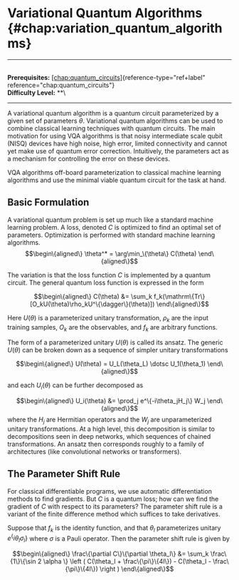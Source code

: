 # Variational Quantum Algorithms \{#chap:variation_quantum_algorithms\}

------------------------------------------------------------------------

\
**Prerequisites:**
[\[chap:quantum_circuits\]](#chap:quantum_circuits)\{reference-type="ref+label"
reference="chap:quantum_circuits"\}\
**Difficulty Level:** \*\*\

------------------------------------------------------------------------

A variational quantum algorithm is a quantum circuit parameterized by a
given set of parameters $\theta$. Variational quantum algorithms can be
used to combine classical learning techniques with quantum circuits. The
main motivation for using VQA algorithms is that noisy intermediate
scale qubit (NISQ) devices have high noise, high error, limited
connectivity and cannot yet make use of quantum error correction.
Intuitively, the parameters act as a mechanism for controlling the error
on these devices.

VQA algorithms off-board parameterization to classical machine learning
algorithms and use the minimal viable quantum circuit for the task at
hand.

## Basic Formulation

A variational quantum problem is set up much like a standard machine
learning problem. A loss, denoted $C$ is optimized to find an optimal
set of parameters. Optimization is performed with standard machine
learning algorithms. $$\begin\{aligned\}
    \theta^* = \arg\min_\{\theta\} C(\theta)
\end\{aligned\}$$

The variation is that the loss function $C$ is implemented by a quantum
circuit. The general quantum loss function is expressed in the form

$$\begin\{aligned\}
    C(\theta) &= \sum_k f_k(\mathrm\{Tr\}[O_kU(\theta)\rho_kU^\{\dagger\}(\theta)])
\end\{aligned\}$$

Here $U(\theta)$ is a parameterized unitary transformation, $\rho_k$ are
the input training samples, $O_k$ are the observables, and $f_k$ are
arbitrary functions.

The form of a parameterized unitary $U(\theta)$ is called its ansatz.
The generic $U(\theta)$ can be broken down as a sequence of simpler
unitary transformations

$$\begin\{aligned\}
    U(\theta) = U_L(\theta_L) \dotsc U_1(\theta_1)
\end\{aligned\}$$

and each $U_i(\theta)$ can be further decomposed as

$$\begin\{aligned\}
    U_i(\theta) &= \prod_j e^\{-i\theta_jH_j\} W_j
\end\{aligned\}$$ where the $H_j$ are Hermitian operators and the $W_j$
are unparameterized unitary transformations. At a high level, this
decomposition is similar to decompositions seen in deep networks, which
sequences of chained transformations. An ansatz then corresponds roughly
to a family of architectures (like convolutional networks or
transformers).

## The Parameter Shift Rule

For classical differentiable programs, we use automatic differentiation
methods to find gradients. But $C$ is a quantum loss; how can we find
the gradient of $C$ with respect to its parameters? The parameter shift
rule is a variant of the finite difference method which suffices to take
derivatives.

Suppose that $f_k$ is the identity function, and that $\theta_l$
parameterizes unitary $e^\{i\theta_l \sigma_l\}$ where $\sigma$ is a Pauli
operator. Then the parameter shift rule is given by

$$\begin\{aligned\}
    \frac\{\partial C\}\{\partial \theta_l\} &= \sum_k \frac\{1\}\{\sin 2 \alpha \} \left ( C(\theta_l + \frac\{\pi\}\{4l\}) - C(\theta_l - \frac\{\pi\}\{4l\}) \right )
\end\{aligned\}$$
